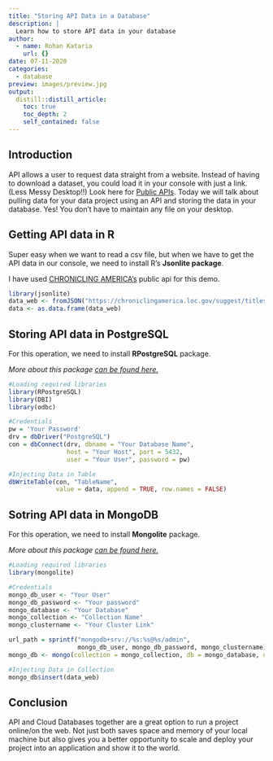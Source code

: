 ```yaml
---
title: "Storing API Data in a Database"
description: |
  Learn how to store API data in your database
author:
  - name: Rohan Kataria
    url: {}
date: 07-11-2020
categories:
  - database
preview: images/preview.jpg
output:
  distill::distill_article:
    toc: true
    toc_depth: 2
    self_contained: false
---
```

## Introduction
API allows a user to request data straight from a website. Instead of having to download a dataset, you could load it in your console with just a link. (Less Messy Desktop!!) Look here for [Public APIs](https://github.com/public-apis/public-apis#index).
Today we will talk about pulling data for your data project using an API and storing the data in your database. Yes! You don't have to maintain any file on your desktop.

## Getting API data in R
Super easy when we want to read a csv file, but when we have to get the API data in our console, we need to install R's **Jsonlite package**. 

I have used [CHRONICLING AMERICA's](https://chroniclingamerica.loc.gov/) public api for this demo.

```r
library(jsonlite)
data_web <- fromJSON("https://chroniclingamerica.loc.gov/suggest/titles/?q=Massachusetts")
data <- as.data.frame(data_web)
```

## Storing API data in PostgreSQL
For this operation, we need to install **RPostgreSQL** package.

*More about this package [can be found here.](https://cran.r-project.org/web/packages/RPostgreSQL/index.html)*

```r
#Loading required libraries
library(RPostgreSQL)
library(DBI)
library(odbc)

#Credentials
pw = 'Your Password'
drv = dbDriver("PostgreSQL")
con = dbConnect(drv, dbname = "Your Database Name",
                host = "Your Host", port = 5432,
                user = "Your User", password = pw)

#Injecting Data in Table
dbWriteTable(con, "TableName", 
             value = data, append = TRUE, row.names = FALSE)
```

## Sotring API data in MongoDB
For this operation, we need to install **Mongolite** package.

*More about this package [can be found here.](https://cran.r-project.org/web/packages/mongolite/index.html)*

```r
#Loading required libraries
library(mongolite)

#Credentials
mongo_db_user <- "Your User"
mongo_db_password <- "Your password"
mongo_database <- "Your Database"
mongo_collection <- "Collection Name"
mongo_clustername <- "Your Cluster Link"

url_path = sprintf("mongodb+srv://%s:%s@%s/admin",
                   mongo_db_user, mongo_db_password, mongo_clustername)
mongo_db <- mongo(collection = mongo_collection, db = mongo_database, url = url_path, verbose = TRUE)

#Injecting Data in Collection
mongo_db$insert(data_web)

```

## Conclusion
API and Cloud Databases together are a great option to run a project online/on the web. Not just both saves space and memory of your local machine but also gives you a better opportunity to scale and deploy your project into an application and show it to the world.
